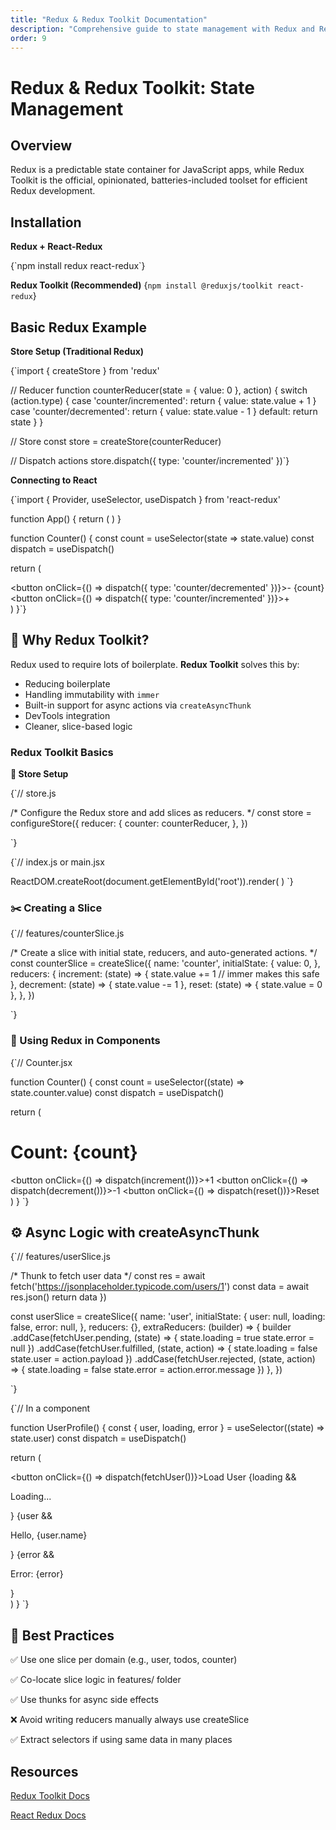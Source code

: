 ```yaml
---
title: "Redux & Redux Toolkit Documentation"
description: "Comprehensive guide to state management with Redux and Redux Toolkit"
order: 9
---
```


# Redux & Redux Toolkit: State Management

## Overview
<ProTip>

Redux is a predictable state container for JavaScript apps, while Redux Toolkit is the official, opinionated, batteries-included toolset for efficient Redux development.
</ProTip>

## Installation
**Redux + React-Redux**

<CodeBlock language="md">
{`npm install redux react-redux`}
</CodeBlock>

**Redux Toolkit (Recommended)**
<CodeBlock language="md">
{`npm install @reduxjs/toolkit react-redux`}
</CodeBlock>

## Basic Redux Example
**Store Setup (Traditional Redux)**

<CodeBlock language="jsx">
{`import { createStore } from 'redux'

// Reducer
function counterReducer(state = { value: 0 }, action) {
  switch (action.type) {
    case 'counter/incremented':
      return { value: state.value + 1 }
    case 'counter/decremented':
      return { value: state.value - 1 }
    default:
      return state
  }
}

// Store
const store = createStore(counterReducer)

// Dispatch actions
store.dispatch({ type: 'counter/incremented' })`}
</CodeBlock>

**Connecting to React**

<CodeBlock language="jsx">
{`import { Provider, useSelector, useDispatch } from 'react-redux'

function App() {
  return (
    <Provider store={store}>
      <Counter />
    </Provider>
  )
}

function Counter() {
  const count = useSelector(state => state.value)
  const dispatch = useDispatch()

  return (
    <div>
      <button onClick={() => dispatch({ type: 'counter/decremented' })}>-</button>
      <span>{count}</span>
      <button onClick={() => dispatch({ type: 'counter/incremented' })}>+</button>
    </div>
  )
}`}
</CodeBlock>

## 🧠 Why Redux Toolkit?

Redux used to require lots of boilerplate. **Redux Toolkit** solves this by:

- Reducing boilerplate
- Handling immutability with `immer`
- Built-in support for async actions via `createAsyncThunk`
- DevTools integration
- Cleaner, slice-based logic

### Redux Toolkit Basics

**🔧 Store Setup**

<CodeBlock language="js">
{`// store.js

/*
  Configure the Redux store and add slices as reducers.
*/
const store = configureStore({
  reducer: {
    counter: counterReducer,
  },
})

`}
</CodeBlock>

<CodeBlock language="jsx">
{`// index.js or main.jsx

ReactDOM.createRoot(document.getElementById('root')).render(
  <Provider store={store}>
    <App />
  </Provider>
)
`}
</CodeBlock>

### ✂️ Creating a Slice

<CodeBlock language="jsx">
{`// features/counterSlice.js

/*
  Create a slice with initial state, reducers, and auto-generated actions.
*/
const counterSlice = createSlice({
  name: 'counter',
  initialState: {
    value: 0,
  },
  reducers: {
    increment: (state) => {
      state.value += 1 // immer makes this safe
    },
    decrement: (state) => {
      state.value -= 1
    },
    reset: (state) => {
      state.value = 0
    },
  },
})

`}
</CodeBlock>

### 🧪 Using Redux in Components

<CodeBlock language="jsx">
{`// Counter.jsx

function Counter() {
  const count = useSelector((state) => state.counter.value)
  const dispatch = useDispatch()

  return (
    <div>
      <h1>Count: {count}</h1>
      <button onClick={() => dispatch(increment())}>+1</button>
      <button onClick={() => dispatch(decrement())}>-1</button>
      <button onClick={() => dispatch(reset())}>Reset</button>
    </div>
  )
}
`}
</CodeBlock>

## ⚙️ Async Logic with createAsyncThunk

<CodeBlock language="jsx">
{`// features/userSlice.js

/*
  Thunk to fetch user data
*/
  const res = await fetch('https://jsonplaceholder.typicode.com/users/1')
  const data = await res.json()
  return data
})

const userSlice = createSlice({
  name: 'user',
  initialState: {
    user: null,
    loading: false,
    error: null,
  },
  reducers: {},
  extraReducers: (builder) => {
    builder
      .addCase(fetchUser.pending, (state) => {
        state.loading = true
        state.error = null
      })
      .addCase(fetchUser.fulfilled, (state, action) => {
        state.loading = false
        state.user = action.payload
      })
      .addCase(fetchUser.rejected, (state, action) => {
        state.loading = false
        state.error = action.error.message
      })
  },
})

`}
</CodeBlock>

<CodeBlock language="jsx">
{`// In a component

function UserProfile() {
  const { user, loading, error } = useSelector((state) => state.user)
  const dispatch = useDispatch()

  return (
    <div>
      <button onClick={() => dispatch(fetchUser())}>Load User</button>
      {loading && <p>Loading...</p>}
      {user && <p>Hello, {user.name}</p>}
      {error && <p>Error: {error}</p>}
    </div>
  )
}
`}
</CodeBlock>

<ReduxTable/>

## 🧼 Best Practices

<ProTip>
✅ Use one slice per domain (e.g., user, todos, counter)

✅ Co-locate slice logic in features/ folder

✅ Use thunks for async side effects

❌ Avoid writing reducers manually always use createSlice

✅ Extract selectors if using same data in many places
</ProTip>

## Resources

[Redux Toolkit Docs](https://redux-toolkit.js.org/)

[React Redux Docs](https://react-redux.js.org/)
